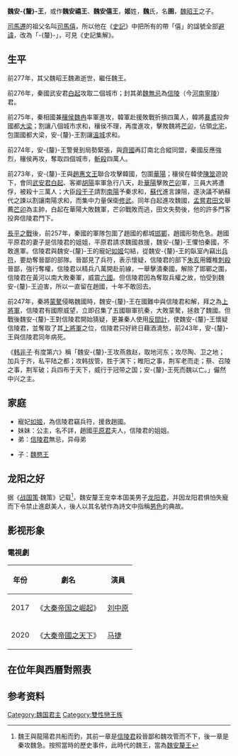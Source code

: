 {{Emperorcn box|圖像=
|名称=魏安-{釐}-王
|姓名=魏圉
|謚号=安-{釐}-王
|陵墓=不明
|政權=[[魏國_(戰國)|魏國]]
|出生日期=？
|逝世日期=前243年
|在位=前276年—前243年
|年号=無
}}

'''魏安-{釐}-王'''{{BD|？||前243年}}，或作'''魏安禧王'''、'''魏安僖王'''，'''姬'''姓，'''魏'''氏，名'''圉'''，[[魏昭王|魏昭王]]之子。

[[司馬遷|司馬遷]]的祖父名叫[[司馬僖|司馬僖]]，所以他在《[[史記|史記]]》中把所有的帶「僖」的諡號全部[[避諱|避諱]]，改為「-{釐}-」，可見《史記集解》。

== 生平 ==
前277年，其父魏昭王魏遫逝世，繼任魏王。

前276年，秦國武安君[[白起|白起]]攻取二個城市；封其弟[[魏無忌|魏無忌]]為[[信陵|信陵]]（今[[河南|河南]][[寧陵|寧陵]]）君。

前275年，秦相國兼[[穰侯|穰侯]][[魏冉|魏冉]]率軍進攻，韓軍赴援敗戰折損四萬人，韓將[[暴鳶|暴鳶]]投奔國都[[大梁|大梁]]；割讓八個城市求和，穰侯不理，再度進攻，擊敗魏將[[芒卯|芒卯]]，佔領[[北宅|北宅]]，包圍國都大梁，安-{釐}-王割讓[[温县|溫城]]求和。

前274年，安-{釐}-王警覺到局勢緊張，與[[齊國|齊國]]再訂南北合縱同盟，秦國反應強烈，穰侯再攻，奪取四個城市，[[斬殺|斬殺]]四萬人。

前273年，安-{釐}-王與[[趙惠文王|趙惠文王]]聯合攻擊韓國，包圍[[華陽|華陽]]；穰侯在韓使[[陳筮|陳筮]]遊說下，會同[[武安君|武安君]][[白起|白起]]、客卿[[胡陽|胡陽]]率軍急行八天，赴[[華陽|華陽]]擊敗[[芒卯|芒卯]]軍，三員大將遭俘，被殺十三萬人；大臣[[段干子|段干子]]請割[[南陽|南陽]]予秦求和，[[蘇代|蘇代]]進言諫阻，遂決議不納蘇代之諫以割讓南陽求和，而集中力量保衛[[修武|修武]]。同年白起進攻魏國，[[孟嘗君|孟嘗君]][[田文|田文]]舉薦[[芒卯|芒卯]]為主帥，白起在華陽大敗魏軍，芒卯戰敗而逃，田文失勢後，他的許多門客投奔信陵君門下。

[[長平之戰|長平之戰]]後，前257年，秦國的軍隊包圍了趙國的都城[[邯鄲|邯鄲]]，趙國形勢危急。趙國平原君的妻子是信陵君的姐姐，平原君請求魏國救援，魏安-{釐}-王懼怕秦國，不敢進軍。信陵君與魏安-{釐}-王的寵妃[[如姬|如姬]]勾結，從魏安-{釐}-王的臥室內竊出[[兵符|兵符]]，要劫奪晉鄙的部隊。晉鄙見了兵符，表示懷疑，信陵君的部下[[朱亥|朱亥]]用鐵椎[[刺殺|刺殺]]晉鄙，強行奪權，信陵君以精兵八萬開赴前線，一舉擊潰秦國，解除了邯鄲之圍，信陵君在黃河以南大敗秦軍，威震[[六國|六國]]。但信陵君因為奪取兵權之故，怕受到魏安-{釐}-王迫害，所以一直留在趙國，十年不敢回去。

前247年，秦將[[蒙驁|蒙驁]]侵略魏國時，魏安-{釐}-王在國難中與信陵君和解，拜之為[[上將軍|上將軍]]，信陵君有國際威望，立即召集了五國聯軍抗秦，大敗蒙驁，拯救了魏國。但戰後魏安-{釐}-王對信陵君開始猜疑，更兼秦人使用[[反間計|反間計]]，使魏安-{釐}-王懷疑信陵君，並奪取了其[[上將軍|上將軍]]之位，信陵君只好終日藉酒澆愁，前243年，安-{釐}-王與信陵君同年病死。

《[[韩非子|韩非子]]·有度第六》稱「魏安-{釐}-王攻燕救赵，取地河东；攻尽陶、卫之地；加兵于齐，私平陆之都；攻韩拔管，胜于淇下；睢阳之事，荆军老而走；蔡、召陵之事，荆军破；兵四布于天下，威行于冠带之国；安-{釐}-王死而魏以亡。」儼然中兴之主。

==家庭==
*寵妃[[如姬|如姬]]，為信陵君竊兵符，援救趙國。
*妹妹：公主，名不詳，趙國[[平原君|平原君]]夫人，信陵君的姐姐。
*弟：[[信陵君|信陵君]]無忌，异母弟

*子：[[魏愍王|魏愍王]]

==龙阳之好==
据《[[战国策|战国策]]·魏策》记载<ref>魏王與龍陽君共船而釣，其前一章是[[信陵君|信陵君]]殺晉鄙和魏攻管而不下，後一章是秦攻魏急。按照當時的歷史事件，此時代的魏王，當為[[魏安釐王|魏安釐王]]</ref>，魏安釐王宠幸本国美男子[[龙阳君|龙阳君]]，并因龙阳君惧怕失寵而下令禁止進獻美人，後人以其名號作為詩文中指稱[[男色|男色]]的典故。

== 影视形象 ==
===電視劇===
{| class="wikitable"
!年份
!劇名
!演員
|-
|2017||《[[大秦帝国之崛起|大秦帝国之崛起]]》||[[刘中原|刘中原]]
|-
|2020||《[[大秦帝國之天下|大秦帝國之天下]]》||[[马捷﹙演員﹚|马捷]]
|}

== 在位年與西曆對照表 ==
{{main|魏國紀年#魏安僖王}}

== 参考资料 ==
{{Reflist|2}}

{{中国皇帝|父[[魏昭王|魏昭王]]|子[[魏景湣王|魏景湣王]]|[[魏國_(戰國)|魏國君主]]|前276年—前243年}}
{{魏国君主}}
[[Category:魏国君主|Category:魏国君主]]
[[Category:雙性戀王族|Category:雙性戀王族]]